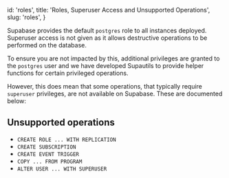 
  id: 'roles',
  title: 'Roles, Superuser Access and Unsupported Operations',
  slug: 'roles',
}

Supabase provides the default `postgres` role to all instances deployed. Superuser access is not given as it allows destructive operations to be performed on the database.

To ensure you are not impacted by this, additional privileges are granted to the `postgres` user and we have developed Supautils to provide helper functions for certain privileged operations.

However, this does mean that some operations, that typically require `superuser` privileges, are not available on Supabase. These are documented below:

## Unsupported operations

- `CREATE ROLE ... WITH REPLICATION`
- `CREATE SUBSCRIPTION`
- `CREATE EVENT TRIGGER`
- `COPY ... FROM PROGRAM`
- `ALTER USER ... WITH SUPERUSER`


